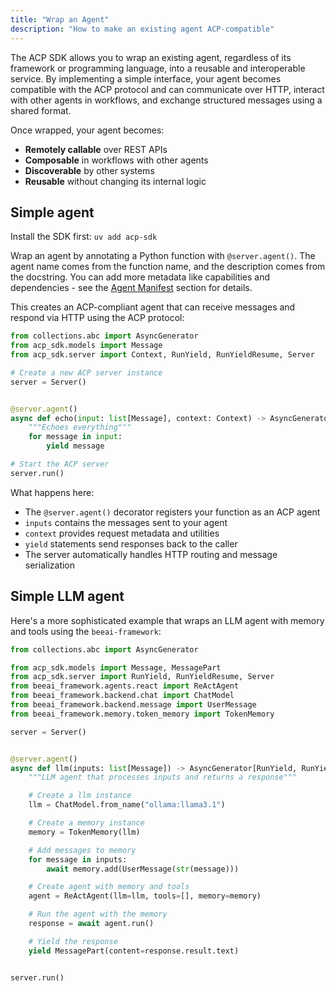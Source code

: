 ```yaml
---
title: "Wrap an Agent"
description: "How to make an existing agent ACP-compatible"
---
```


The ACP SDK allows you to wrap an existing agent, regardless of its framework or programming language, into a reusable and interoperable service. By implementing a simple interface, your agent becomes compatible with the ACP protocol and can communicate over HTTP, interact with other agents in workflows, and exchange structured messages using a shared format.

Once wrapped, your agent becomes:

- **Remotely callable** over REST APIs
- **Composable** in workflows with other agents
- **Discoverable** by other systems
- **Reusable** without changing its internal logic

## Simple agent

<Tip><Tip>Install the SDK first: `uv add acp-sdk`</Tip></Tip>

Wrap an agent by annotating a Python function with `@server.agent()`. The agent name comes from the function name, and the description comes from the docstring. You can add more metadata like capabilities and dependencies - see the [Agent Manifest](/core-concepts/agent-manifest) section for details.

This creates an ACP-compliant agent that can receive messages and respond via HTTP using the ACP protocol:

```python echo.py
from collections.abc import AsyncGenerator
from acp_sdk.models import Message
from acp_sdk.server import Context, RunYield, RunYieldResume, Server

# Create a new ACP server instance
server = Server()


@server.agent()
async def echo(input: list[Message], context: Context) -> AsyncGenerator[RunYield, RunYieldResume]:
    """Echoes everything"""
    for message in input:
        yield message

# Start the ACP server
server.run()
```
What happens here:
- The `@server.agent()` decorator registers your function as an ACP agent
- `inputs` contains the messages sent to your agent
- `context` provides request metadata and utilities
- `yield` statements send responses back to the caller
- The server automatically handles HTTP routing and message serialization

## Simple LLM agent

Here's a more sophisticated example that wraps an LLM agent with memory and tools using the `beeai-framework`:

```python llm.py
from collections.abc import AsyncGenerator

from acp_sdk.models import Message, MessagePart
from acp_sdk.server import RunYield, RunYieldResume, Server
from beeai_framework.agents.react import ReActAgent
from beeai_framework.backend.chat import ChatModel
from beeai_framework.backend.message import UserMessage
from beeai_framework.memory.token_memory import TokenMemory

server = Server()


@server.agent()
async def llm(inputs: list[Message]) -> AsyncGenerator[RunYield, RunYieldResume]:
    """LLM agent that processes inputs and returns a response"""

    # Create a llm instance
    llm = ChatModel.from_name("ollama:llama3.1")

    # Create a memory instance
    memory = TokenMemory(llm)

    # Add messages to memory
    for message in inputs:
        await memory.add(UserMessage(str(message)))

    # Create agent with memory and tools
    agent = ReActAgent(llm=llm, tools=[], memory=memory)

    # Run the agent with the memory
    response = await agent.run()

    # Yield the response
    yield MessagePart(content=response.result.text)


server.run()
```
